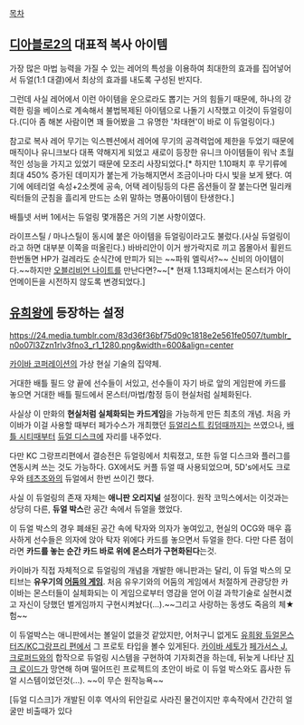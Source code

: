 [[목차]]

== [[디아블로2]]의 대표적 복사 아이템 ==

가장 많은 마법 능력을 가질 수 있는 레어의 특성을 이용하여 최대한의 효과를 집어넣어서 듀얼(1:1 대결)에서 최상의 효과를 내도록 구성된 반지다.

그런데 사실 레어에서 이런 아이템을 운으로라도 뽑기는 거의 힘들기 때문에, 하나의 강력한 링을 베이스로 계속해서 불법복제된 아이템으로 나돌기 시작했고 이것이 듀얼링이다.(디아 좀 해본 사람이면 꽤 들어봤을 그 유명한 '차태현'이 바로 이 듀얼링이다.)

참고로 복사 레어 무기는 익스펜션에서 레어에 무기의 공격력업에 제한을 두었기 때문에 매직이나 유니크보다 대폭 약해지게 되었고 새로이 등장한 유니크 아이템들이 워낙 초월적인 성능을 가지고 있었기 때문에 모조리 사장되었다.[* 하지만 1.10패치 후 무기류에 최대 450% 증가된 데미지가 붙는게 가능해지면서 조금이나마 다시 빛을 보게 됐다. 여기에 에테리얼 속성+2소켓에 공속, 어택 레이팅등의 다른 옵션들이 잘 붙는다면 밀리캐릭터들의 군침을 흘리게 만드는 소위 말하는 명품아이템이 탄생한다.]

배틀넷 서버 1에서는 듀얼링 몇개쯤은 거의 기본 사항이였다.

라이프스틸 / 마나스틸이 동시에 붙은 아이템을 듀얼링이라고도 불렀다.(사실 듀얼링이라고 하면 대부분 이쪽을 떠올린다.) 바바리안이 이거 쌍가락지로 끼고 몹몰아서 휠윈드 한번돌면 HP가 걸레라도 순식간에 만피가 되는 ~~파워 엘릭서?~~ 신비의 아이템이다.~~하지만 [[오블리비언 나이트]]를 만난다면?~~[* 현재 1.13패치에서는 몬스터가 아이언메이든을 시전하지 않도록 변경되었다.]


== [[유희왕]]에 등장하는 설정 ==
https://24.media.tumblr.com/83d36f36bf75d09c1818e2e561fe0507/tumblr_n0o07l3Zzn1rlv3fno3_r1_1280.png&width=600&align=center

[[카이바 코퍼레이션]]의 가상 현실 기술의 집약체.

거대한 배틀 필드 양 끝에 선수들이 서있고, 선수들이 자기 바로 앞의 게임판에 카드를 놓으면 거대한 배틀 필드에서 몬스터/마법/함정 등이 현실처럼 실체화된다.

사실상 이 만화의 '''현실처럼 실체화되는 카드게임'''을 가능하게 만든 최초의 개념.
처음 카이바가 이걸 사용할 때부터 페가수스가 개최했던 [[듀얼리스트 킹덤]]때까지는 쓰였으나, [[배틀 시티]]때부터 [[듀얼 디스크]]에 자리를 내주었다.

다만 KC 그랑프리편에서 결승전은 듀얼링에서 치뤄졌고, 또한 듀얼 디스크와 플러그를 연동시켜 쓰는 것도 가능하다. GX에서도 커플 듀얼 때 사용되었으며, 5D's에서도 크로우와 [[테츠조]]와의 듀얼에서 한번 쓰이긴 했다.

사실 이 듀얼링의 존재 자체는 '''애니판 오리지널''' 설정이다. 원작 코믹스에서는 이것과는 상당히 다른, '''듀얼 박스'''란 공간 속에서 듀얼을 했었다. 

이 듀얼 박스의 경우 폐쇄된 공간 속에 탁자와 의자가 놓여있고, 현실의 OCG와 매우 흡사하게 선수들은 의자에 앉아 탁자 위에다 카드를 놓으면서 듀얼을 한다. 다만 다른 점이라면 '''카드를 놓는 순간 카드 바로 위에 몬스터가 구현화된다'''는것.

카이바가 직접 자체적으로 듀얼링의 개념을 개발한 애니판과는 달리, 이 듀얼 박스의 모티브는 '''유우기의 [[어둠의 게임]]'''. 처음 유우기와의 어둠의 게임에서 처절하게 관광당한 카이바는 몬스터들이 실체화되는 이 게임으로부터 영감을 얻어 이걸 과학기술로 실현시켰고 자신이 당했던 벌게임까지 구현시켜놨다(...).~~그리고 사랑하는 동생도 죽음의 체★험~~

이 듀얼박스는 애니판에서는 볼일이 없을것 같았지만, 어처구니 없게도 [[유희왕 듀얼몬스터즈/KC그랑프리 편]]에서 그 프로토 타입을 볼수 있게된다. [[카이바 세토]]가 [[페가서스 J. 크로퍼드]]와의 합작으로  듀얼링 시스템을 구현하여 기자회견을 하는데, 뒤늦게 나타난 [[지크 로이드]]가 망연해 하며 떨어뜨린 프로젝트의 초안이 바로 이 듀얼 박스와도 흡사한 듀얼 시스템이었던것(...). ~~이 무슨 원작능욕~~

[듀얼 디스크]가 개발된 이후 역사의 뒤안길로 사라진 물건이지만 후속작에서 간간히 얼굴만 비출때가 있다
